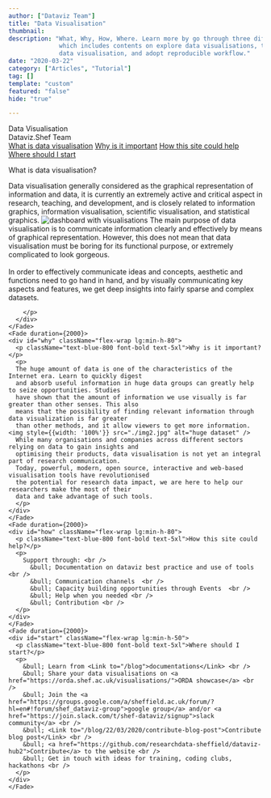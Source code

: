 ```yaml
---
author: ["Dataviz Team"]
title: "Data Visualisation"
thumbnail: 
description: "What, Why, How, Where. Learn more by go through three different learning paths 
              which includes contents on explore data visualisations, tutorials and guides on creating
              data visualisation, and adopt reproducible workflow."
date: "2020-03-22"
category: ["Articles", "Tutorial"]
tag: []
template: "custom"
featured: "false"
hide: "true"

---
```




<!-- TODO: beautify guide -->

<div className="shadow-xl flex justify-center items-center text-center" style={{backgroundImage: `url(${bg})`, backgroundSize: "cover",  width: "100%", flexDirection: "column", paddingTop: "37vh", paddingBottom: "37vh"}}>
  <div >
    <div className="text-5xl text-white font-bold">Data Visualisation</div>
    <div className="text-lg text-gray-100 mt-5">Dataviz.Shef Team</div>
  </div>
</div>
<div className="flex flex-wrap justify-between px-3 md:px-32 lg:px-48 2xl:px-78 text-black bg-white text-sm sticky top-0 left-0 relative z-10 shadow-xl">
  <a href="#what" anchor className=" hover:text-brand-blue cursor-pointer py-2" style={{background: 'none'}}>What is data visualisation</a>
  <a href="#why" anchor className=" hover:text-brand-blue cursor-pointer py-2" style={{background: 'none'}}>Why is it important</a>
  <a href="#how" anchor className=" hover:text-brand-blue cursor-pointer py-2" style={{background: 'none'}}>How this site could help</a>
  <a href="#start" anchor className=" hover:text-brand-blue cursor-pointer py-2" style={{background: 'none'}}>Where should I start</a>
</div>

<div className="py-16">
  <div className="flex flex-wrap text-gray-900 mx-auto px-3 lg:px-16 2xl:px-16 py-8 lg:max-w-70 2xl:max-w-50 rounded-3xl" style={{backgroundColor: "rgba(255, 255, 255, .97)"}}>
    <Fade duration={2000} fraction={.5}>
      <div id="what" className="lg:min-h-80">
        <p className="text-blue-800 font-bold text-5xl">What is data visualisation?</p>
        <p>
          Data visualisation generally considered as the graphical representation of information and data, it 
          is currently an extremely active and critical aspect in research, teaching, and development, and 
          is closely related to information graphics, information visualisation, scientific visualisation, 
          and statistical graphics.
          <img src="./img1.jpg" alt="dashboard with visualisations" />
          The main purpose of data visualisation is to communicate information clearly and effectively by 
          means of graphical representation. However, this does not mean that data visualisation must be 
          boring for its functional purpose, or extremely complicated to look gorgeous. 
          <br /> <br /> In order to effectively communicate ideas and concepts, 
          aesthetic and functions need to go hand in hand, and by visually communicating key aspects and 
          features, we get deep insights into fairly sparse and complex datasets.
          
        </p>
      </div> 
    </Fade>
    <Fade duration={2000}>
    <div id="why" className="flex-wrap lg:min-h-80">
      <p className="text-blue-800 font-bold text-5xl">Why is it important?</p>
      <p>
      The huge amount of data is one of the characteristics of the Internet era. Learn to quickly digest 
      and absorb useful information in huge data groups can greatly help to seize opportunities. Studies 
      have shown that the amount of information we use visually is far greater than other senses. This also 
      means that the possibility of finding relevant information through data visualization is far greater 
      than other methods, and it allow viewers to get more information.  <img style={{width: '100%'}} src="./img2.jpg" alt="huge dataset" />
      While many organisations and companies across different sectors relying on data to gain insights and 
      optimising their products, data visualisation is not yet an integral part of research communication. 
      Today, powerful, modern, open source, interactive and web-based visualisation tools have revolutionised 
      the potential for research data impact, we are here to help our researchers make the most of their 
      data and take advantage of such tools. 
      </p>
    </div>
    </Fade>
    <Fade duration={2000}>
    <div id="how" className="flex-wrap lg:min-h-80">
      <p className="text-blue-800 font-bold text-5xl">How this site could help?</p>
      <p>
        Support through: <br />
          &bull; Documentation on dataviz best practice and use of tools  <br />
          &bull; Communication channels  <br />
          &bull; Capacity building opportunities through Events  <br />
          &bull; Help when you needed <br />
          &bull; Contribution <br />
      </p>
    </div>
    </Fade>
    <Fade duration={2000}>
    <div id="start" className="flex-wrap lg:min-h-50">
      <p className="text-blue-800 font-bold text-5xl">Where should I start?</p>
      <p>
        &bull; Learn from <Link to="/blog">documentations</Link> <br />
        &bull; Share your data visualisations on <a href="https://orda.shef.ac.uk/visualisations/">ORDA showcase</a> <br />
        &bull; Join the <a href="https://groups.google.com/a/sheffield.ac.uk/forum/?hl=en#!forum/shef_dataviz-group">google group</a> and/or <a href="https://join.slack.com/t/shef-dataviz/signup">slack community</a> <br />
        &bull; <Link to="/blog/22/03/2020/contribute-blog-post">Contribute blog post</Link> <br />
        &bull; <a href="https://github.com/researchdata-sheffield/dataviz-hub2">Contribute</a> to the website <br />
        &bull; Get in touch with ideas for training, coding clubs, hackathons <br />
      </p>
    </div>
    </Fade>
  </div>
</div>